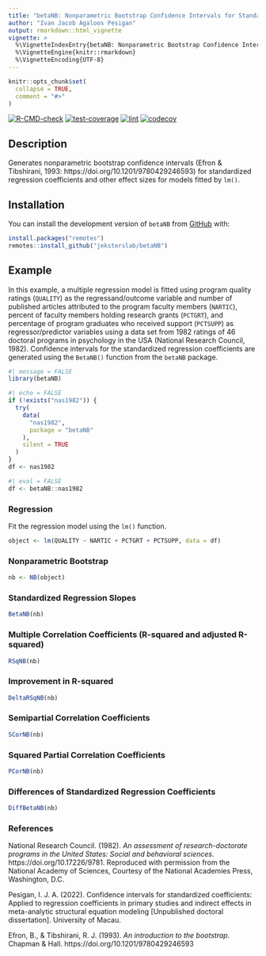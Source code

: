 ```yaml
---
title: "betaNB: Nonparametric Bootstrap Confidence Intervals for Standardized Regression Coefficients and Other Effect Sizes"
author: "Ivan Jacob Agaloos Pesigan"
output: rmarkdown::html_vignette
vignette: >
  %\VignetteIndexEntry{betaNB: Nonparametric Bootstrap Confidence Intervals for Standardized Regression Coefficients and Other Effect Sizes}
  %\VignetteEngine{knitr::rmarkdown}
  %\VignetteEncoding{UTF-8}
---
```


```r
knitr::opts_chunk$set(
  collapse = TRUE,
  comment = "#>"
)
```

<!-- badges: start -->
[![R-CMD-check](https://github.com/jeksterslab/betaNB/workflows/R-CMD-check/badge.svg)](https://github.com/jeksterslab/betaNB/actions)
[![test-coverage](https://github.com/jeksterslab/betaNB/actions/workflows/test-coverage.yaml/badge.svg)](https://github.com/jeksterslab/betaNB/actions/workflows/test-coverage.yaml)
[![lint](https://github.com/jeksterslab/betaNB/actions/workflows/lint.yaml/badge.svg)](https://github.com/jeksterslab/betaNB/actions/workflows/lint.yaml)
[![codecov](https://codecov.io/gh/jeksterslab/betaNB/branch/main/graph/badge.svg?token=KVLUET3DJ6)](https://codecov.io/gh/jeksterslab/betaNB)
<!-- badges: end -->

## Description

Generates nonparametric bootstrap confidence intervals
(Efron & Tibshirani, 1993: https://doi.org/10.1201/9780429246593)
for standardized regression coefficients
and other effect sizes
for models fitted by `lm()`.

## Installation

<!--
You can install the CRAN release of `betaNB` with:

```r
install.packages("betaNB")
```
-->

You can install the development version of `betaNB` from
[GitHub](https://github.com/jeksterslab/betaNB) with:

```r
install.packages("remotes")
remotes::install_github("jeksterslab/betaNB")
```

## Example

In this example, a multiple regression model is fitted
using program quality ratings (`QUALITY`) as the regressand/outcome variable
and number of published articles attributed to the program faculty members (`NARTIC`),
percent of faculty members holding research grants (`PCTGRT`), and
percentage of program graduates who received support (`PCTSUPP`) as regressor/predictor variables
using a data set from 1982 ratings of 46 doctoral programs in psychology in the USA (National Research Council, 1982).
Confidence intervals for the standardized regression coefficients are generated
using the `BetaNB()` function from the `betaNB` package.

```r
#| message = FALSE
library(betaNB)
```

```r
#| echo = FALSE
if (!exists("nas1982")) {
  try(
    data(
      "nas1982",
      package = "betaNB"
    ),
    silent = TRUE
  )
}
df <- nas1982
```

```r
#| eval = FALSE
df <- betaNB::nas1982
```

### Regression

Fit the regression model using the `lm()` function.

```r
object <- lm(QUALITY ~ NARTIC + PCTGRT + PCTSUPP, data = df)
```

### Nonparametric Bootstrap

```r
nb <- NB(object)
```

### Standardized Regression Slopes

```r
BetaNB(nb)
```

### Multiple Correlation Coefficients (R-squared and adjusted R-squared)

```r
RSqNB(nb)
```

### Improvement in R-squared

```r
DeltaRSqNB(nb)
```

### Semipartial Correlation Coefficients

```r
SCorNB(nb)
```

### Squared Partial Correlation Coefficients

```r
PCorNB(nb)
```

### Differences of Standardized Regression Coefficients

```r
DiffBetaNB(nb)
```

### References

National Research Council. (1982).
*An assessment of research-doctorate programs in the United States: Social and behavioral sciences*.
https://doi.org/10.17226/9781.
Reproduced with permission from the National Academy of Sciences,
Courtesy of the National Academies Press, Washington, D.C.

Pesigan, I. J. A. (2022).
Confidence intervals for standardized coefficients:
Applied to regression coefficients in primary studies and indirect effects in meta-analytic structural equation modeling [Unpublished doctoral dissertation].
University of Macau. 

Efron, B., & Tibshirani, R. J. (1993).
*An introduction to the bootstrap*.
Chapman & Hall.
https://doi.org/10.1201/9780429246593
